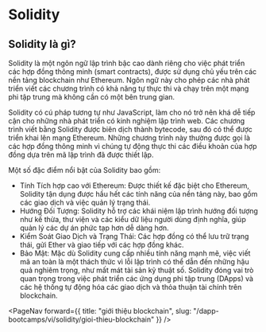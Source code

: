 
# Solidity

## Solidity là gì?

Solidity là một ngôn ngữ lập trình bậc cao dành riêng cho việc phát triển các hợp đồng thông minh (smart contracts), được sử dụng chủ yếu trên các nền tảng blockchain như Ethereum. Ngôn ngữ này cho phép các nhà phát triển viết các chương trình có khả năng tự thực thi và chạy trên một mạng phi tập trung mà không cần có một bên trung gian.

Solidity có cú pháp tương tự như JavaScript, làm cho nó trở nên khá dễ tiếp cận cho những nhà phát triển có kinh nghiệm lập trình web. Các chương trình viết bằng Solidity được biên dịch thành bytecode, sau đó có thể được triển khai lên mạng Ethereum. Những chương trình này thường được gọi là các hợp đồng thông minh vì chúng tự động thực thi các điều khoản của hợp đồng dựa trên mã lập trình đã được thiết lập.

Một số đặc điểm nổi bật của Solidity bao gồm:

- Tính Tích hợp cao với Ethereum: Được thiết kế đặc biệt cho Ethereum, Solidity tận dụng được hầu hết các tính năng của nền tảng này, bao gồm các giao dịch và việc quản lý trạng thái.
- Hướng Đối Tượng: Solidity hỗ trợ các khái niệm lập trình hướng đối tượng như kế thừa, thư viện và các kiểu dữ liệu người dùng định nghĩa, giúp quản lý các dự án phức tạp hơn dễ dàng hơn.
- Kiểm Soát Giao Dịch và Trạng Thái: Các hợp đồng có thể lưu trữ trạng thái, gửi Ether và giao tiếp với các hợp đồng khác.
- Bảo Mật: Mặc dù Solidity cung cấp nhiều tính năng mạnh mẽ, việc viết mã an toàn là một thách thức vì lỗi lập trình có thể dẫn đến những hậu quả nghiêm trọng, như mất mát tài sản kỹ thuật số.
Solidity đóng vai trò quan trọng trong việc phát triển các ứng dụng phi tập trung (DApps) và các hệ thống tự động hóa các giao dịch và thỏa thuận tài chính trên blockchain.

<PageNav 
    forward={{
        title: "giới thiệu blockchain",
        slug: "/dapp-bootcamps/vi/solidity/gioi-thieu-blockchain" 
    }}
/>